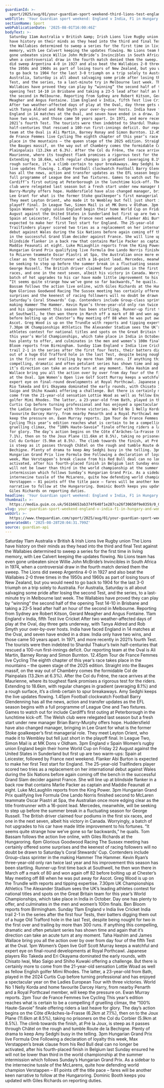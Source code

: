 ```yaml
---
guardianId: >-
  sport/2025/aug/01/your-guardian-sport-weekend-third-lions-test-england-v-india-and-womens-open
webTitle: 'Your Guardian sport weekend: England v India, F1 in Hungary and Women’s Open'
sectionName: Sport
webPublicationDate: '2025-08-01T16:00:46Z'
bodyText: >-
  Saturday 11am Australia v British &amp; Irish Lions live Rugby union The Lions
  have history on their minds as they head into the third and final Test against
  the Wallabies determined to sweep a series for the first time in living
  memory, with Lee Calvert keeping the updates flowing. No Lions team has even
  gone unbeaten since Willie John McBride’s Invincibles in South Africa in 1974,
  when a controversial draw in the fourth match denied them the sweep. The Lions
  did sweep Argentina 4-0 in 1927 and also beat the Wallabies 2-0 three times in
  the 1950s and 1960s as part of losing tours of New Zealand, but you would need
  to go back to 1904 for the last 3-0 triumph on a trip solely to Australia. For
  Australia, Saturday is all about salvaging some pride after losing the second
  Test, and the series, to a last-minute try in Melbourne last week. The
  Wallabies have proved they can play by “winning” the second half of the
  opening Test 14-10 in Brisbane and taking a 23-5 lead after half an hour of
  the second in Melbourne. Reporting from Sydney are Robert Kitson, Gerard
  Meagher and Angus Fontaine. 11am England v India, fifth Test live Cricket
  After two weather-affected days of play at the Oval, day three gets underway,
  with Tanya Aldred and Rob Smyth your over-by-over hosts. India have faced
  England in 14 matches at the Oval, and seven have ended in a draw. India only
  have two wins, and those came 50 years apart. In 1971, and more recently in
  2021’s fourth Test. The tourists were then indebted to Shardul Thakur’s twin
  half-centuries that rescued a 100-run first-innings deficit. Our reporting
  team at the Oval is Ali Martin, Barney Ronay and Simon Burnton. 12.45pm Tour
  de France Femmes live Cycling The eighth chapter of this year’s race takes
  place in the mountains – the queen stage of the 2025 edition. Straight into
  the Bauges massif, on the way out of Chambéry comes the formidable Col de
  Plainpalais (13.2km at 6.3%). After the Col du Frêne, the race arrives at the
  Maurienne, where its toughest flank promises a rigorous test for the riders.
  Extending to 18.6km, with regular changes in gradient (averaging 8.1%) and a
  rough surface, it’s a climb certain to spur breakaways. Amy Sedghi keeps the
  live updates flowing. 1.45pm Football clockwatch Football Barry Glendenning
  has all the news, action and transfer updates as the EFL season begins with a
  full programme of League One and Two fixtures. Games to watch out for include
  Cardiff’s first outing at Peterborough in the lunchtime kick-off. The Welsh
  club were relegated last season but a fresh start under new manager Brian
  Barry-Murphy offers hope. Huddersfield have also changed manager, bringing in
  Lee Grant for what is the former Stoke goalkeeper’s first managerial role.
  They meet Leyton Orient, who made it to Wembley but fell just short in the
  playoff final. In League Two, Simon Mail is at MK Dons v Oldham. 3pm England v
  Spain Women’s rugby union England begin their home World Cup on Friday 22
  August against the United States in Sunderland but first up are two warm-ups:
  Spain at Leicester, followed by France next weekend. Flanker Abi Burton is
  expected to make her first Test start for England. The 25-year-old
  Trailfinders player scored two tries as a replacement on her international
  debut against Wales during the Six Nations before again coming off the bench
  in the successful Grand Slam decider against France. She will line up at
  blindside flanker in a back row that contains Marlie Packer as captain and
  Maddie Feaunati at eight. Luke McLaughlin reports from the King Power. 3pm
  Hungarian Grand Prix qualifying live Formula One Lando Norris finished second
  to McLaren teammate Oscar Piastri at Spa, the Australian once more edging
  clear as the title frontrunner with a 16-point lead. Mercedes, meanwhile, will
  be seeking to step up before the summer break in a fluctuating season for
  George Russell. The British driver claimed four podiums in the first six
  races, and one in the next seven, albeit his victory in Canada. Worryingly, a
  batch of hot upgrades to his car have made little improvement to his fortunes.
  “It seems quite strange how we’ve gone so far backwards,” he quails. Tom
  Bassam follows the action live online, with Giles Richards at the Hungaroring.
  6pm Glorious Goodwood Racing The Sussex meeting has certainly offered some
  surprises and the keenest of racing followers will no doubt be drawn to
  Saturday’s Coral Stewards’ Cup. Contenders include Group-class sprinter in the
  making Hammer The Hammer. Kevin Ryan’s three-year-old only ran twice last year
  and his improvement this season has been startling. Runner-up first time back
  at Southwell, he then won there in March off a mark of 80 and won again off 82
  before bolting up at Chester’s May meeting off 88 when he was put away for
  Ascot. Greg Wood is up on the Trundle with reports and tipping expertise.
  7.30pm UK Championships Athletics The Alexander Stadium sees the UK’s leading
  athletes contest for national titles and spots on the Great Britain team for
  this year’s World Championships, which take place in India in October. Day one
  has plenty to offer, and culminates in the men and women’s 100m finals. Ben
  Bloom reports from Birmingham. Sunday 11am England v India live Cricket India
  trail 2-1 in the series after the first four Tests, their batters digging them
  out of a huge Old Trafford hole in the last Test, despite being nought for two
  in the first over and trailing by more than 300 runs. If anything this
  compelling, dramatic and often petulant series has shown time and again that
  it’s direction can take an acute turn at any moment. Taha Hashim and James
  Wallace bring you all the action over by over from day four of the fifth Test
  at the Oval. 1pm Women’s Open live Golf Scott Murray keeps a watchful and
  expert eye on final-round developments at Royal Porthcawl. Japanese players
  Rio Takeda and Eri Okayama dominated the early rounds, with Chisato Iwai, Mao
  Saigo and Shiho Kuwaki offering a challenge. But there is certainly more to
  come from the 21-year-old sensation Lottie Woad as well as fellow English
  golfer Mimi Rhodes. The latter, a 23-year-old from Bath, played in the 2024
  Curtis Cup before turning professional and has enjoyed a spectacular year on
  the Ladies European Tour with three victories. World No 1 Nelly Korda and home
  favourite Darcey Harry, from nearby Penarth and a Royal Porthcawl member, will
  keep the pressure on. Ewan Murray reports. 2pm Tour de France Femmes live
  Cycling This year’s edition reaches what is certain to be a compelling if
  gruelling climax, the “100% Haute-Savoie” finale offering riders a last heave
  for glory. The day’s action begins on the Côte d’Arâches-la-Frasse (6.2km at
  7.1%), then on to the Joux Plane (11.6km at 8.5%), taking no prisoners on the
  Col du Corbier (5.9km at 8.5%). The climb towards the finish, at Pré la Joux,
  is steep as it passes through Châtel on the rough and tumble Route de la
  Bechigne. Plenty of drama to keep Amy Sedghi busy in the telling. 3pm
  Hungarian Grand Prix live Formula One Following a declaration of loyalty this
  week, Max Verstappen’s break clause from his Red Bull deal can no longer be
  activated, after his fourth-placed finish in Belgium last Sunday ensured he
  will not be lower than third in the world championship at the summer
  intermission which follows Sunday’s Hungarian Grand Prix. As a sidebar to the
  internecine tussle of the McLarens, quite how defending world champion
  Verstappen – 81 points off the title pace – fares will be another keen
  narrative to follow at the Hungaroring. Dominic Booth keeps you updated with
  Giles Richards on reporting duties.
headline: 'Your Guardian sport weekend: England v India, F1 in Hungary and Women’s Open'
thumbnail: >-
  https://media.guim.co.uk/561b6653ab374f648f1e287ca26f30650f9e0359/0_0_5000_4000/500.jpg
slug: your-guardian-sport-weekend-england-v-india-f1-in-hungary-and-womens-open
webUrl: >-
  https://www.theguardian.com/sport/2025/aug/01/your-guardian-sport-weekend-third-lions-test-england-v-india-and-womens-open
generatedAt: '2025-08-28T20:04:31.799Z'
source: guardian-api
---
```

Saturday 11am Australia v British &amp; Irish Lions live Rugby union The Lions have history on their minds as they head into the third and final Test against the Wallabies determined to sweep a series for the first time in living memory, with Lee Calvert keeping the updates flowing. No Lions team has even gone unbeaten since Willie John McBride’s Invincibles in South Africa in 1974, when a controversial draw in the fourth match denied them the sweep. The Lions did sweep Argentina 4-0 in 1927 and also beat the Wallabies 2-0 three times in the 1950s and 1960s as part of losing tours of New Zealand, but you would need to go back to 1904 for the last 3-0 triumph on a trip solely to Australia. For Australia, Saturday is all about salvaging some pride after losing the second Test, and the series, to a last-minute try in Melbourne last week. The Wallabies have proved they can play by “winning” the second half of the opening Test 14-10 in Brisbane and taking a 23-5 lead after half an hour of the second in Melbourne. Reporting from Sydney are Robert Kitson, Gerard Meagher and Angus Fontaine. 11am England v India, fifth Test live Cricket After two weather-affected days of play at the Oval, day three gets underway, with Tanya Aldred and Rob Smyth your over-by-over hosts. India have faced England in 14 matches at the Oval, and seven have ended in a draw. India only have two wins, and those came 50 years apart. In 1971, and more recently in 2021’s fourth Test. The tourists were then indebted to Shardul Thakur’s twin half-centuries that rescued a 100-run first-innings deficit. Our reporting team at the Oval is Ali Martin, Barney Ronay and Simon Burnton. 12.45pm Tour de France Femmes live Cycling The eighth chapter of this year’s race takes place in the mountains – the queen stage of the 2025 edition. Straight into the Bauges massif, on the way out of Chambéry comes the formidable Col de Plainpalais (13.2km at 6.3%). After the Col du Frêne, the race arrives at the Maurienne, where its toughest flank promises a rigorous test for the riders. Extending to 18.6km, with regular changes in gradient (averaging 8.1%) and a rough surface, it’s a climb certain to spur breakaways. Amy Sedghi keeps the live updates flowing. 1.45pm Football clockwatch Football Barry Glendenning has all the news, action and transfer updates as the EFL season begins with a full programme of League One and Two fixtures. Games to watch out for include Cardiff’s first outing at Peterborough in the lunchtime kick-off. The Welsh club were relegated last season but a fresh start under new manager Brian Barry-Murphy offers hope. Huddersfield have also changed manager, bringing in Lee Grant for what is the former Stoke goalkeeper’s first managerial role. They meet Leyton Orient, who made it to Wembley but fell just short in the playoff final. In League Two, Simon Mail is at MK Dons v Oldham. 3pm England v Spain Women’s rugby union England begin their home World Cup on Friday 22 August against the United States in Sunderland but first up are two warm-ups: Spain at Leicester, followed by France next weekend. Flanker Abi Burton is expected to make her first Test start for England. The 25-year-old Trailfinders player scored two tries as a replacement on her international debut against Wales during the Six Nations before again coming off the bench in the successful Grand Slam decider against France. She will line up at blindside flanker in a back row that contains Marlie Packer as captain and Maddie Feaunati at eight. Luke McLaughlin reports from the King Power. 3pm Hungarian Grand Prix qualifying live Formula One Lando Norris finished second to McLaren teammate Oscar Piastri at Spa, the Australian once more edging clear as the title frontrunner with a 16-point lead. Mercedes, meanwhile, will be seeking to step up before the summer break in a fluctuating season for George Russell. The British driver claimed four podiums in the first six races, and one in the next seven, albeit his victory in Canada. Worryingly, a batch of hot upgrades to his car have made little improvement to his fortunes. “It seems quite strange how we’ve gone so far backwards,” he quails. Tom Bassam follows the action live online, with Giles Richards at the Hungaroring. 6pm Glorious Goodwood Racing The Sussex meeting has certainly offered some surprises and the keenest of racing followers will no doubt be drawn to Saturday’s Coral Stewards’ Cup. Contenders include Group-class sprinter in the making Hammer The Hammer. Kevin Ryan’s three-year-old only ran twice last year and his improvement this season has been startling. Runner-up first time back at Southwell, he then won there in March off a mark of 80 and won again off 82 before bolting up at Chester’s May meeting off 88 when he was put away for Ascot. Greg Wood is up on the Trundle with reports and tipping expertise. 7.30pm UK Championships Athletics The Alexander Stadium sees the UK’s leading athletes contest for national titles and spots on the Great Britain team for this year’s World Championships, which take place in India in October. Day one has plenty to offer, and culminates in the men and women’s 100m finals. Ben Bloom reports from Birmingham. Sunday 11am England v India live Cricket India trail 2-1 in the series after the first four Tests, their batters digging them out of a huge Old Trafford hole in the last Test, despite being nought for two in the first over and trailing by more than 300 runs. If anything this compelling, dramatic and often petulant series has shown time and again that it’s direction can take an acute turn at any moment. Taha Hashim and James Wallace bring you all the action over by over from day four of the fifth Test at the Oval. 1pm Women’s Open live Golf Scott Murray keeps a watchful and expert eye on final-round developments at Royal Porthcawl. Japanese players Rio Takeda and Eri Okayama dominated the early rounds, with Chisato Iwai, Mao Saigo and Shiho Kuwaki offering a challenge. But there is certainly more to come from the 21-year-old sensation Lottie Woad as well as fellow English golfer Mimi Rhodes. The latter, a 23-year-old from Bath, played in the 2024 Curtis Cup before turning professional and has enjoyed a spectacular year on the Ladies European Tour with three victories. World No 1 Nelly Korda and home favourite Darcey Harry, from nearby Penarth and a Royal Porthcawl member, will keep the pressure on. Ewan Murray reports. 2pm Tour de France Femmes live Cycling This year’s edition reaches what is certain to be a compelling if gruelling climax, the “100% Haute-Savoie” finale offering riders a last heave for glory. The day’s action begins on the Côte d’Arâches-la-Frasse (6.2km at 7.1%), then on to the Joux Plane (11.6km at 8.5%), taking no prisoners on the Col du Corbier (5.9km at 8.5%). The climb towards the finish, at Pré la Joux, is steep as it passes through Châtel on the rough and tumble Route de la Bechigne. Plenty of drama to keep Amy Sedghi busy in the telling. 3pm Hungarian Grand Prix live Formula One Following a declaration of loyalty this week, Max Verstappen’s break clause from his Red Bull deal can no longer be activated, after his fourth-placed finish in Belgium last Sunday ensured he will not be lower than third in the world championship at the summer intermission which follows Sunday’s Hungarian Grand Prix. As a sidebar to the internecine tussle of the McLarens, quite how defending world champion Verstappen – 81 points off the title pace – fares will be another keen narrative to follow at the Hungaroring. Dominic Booth keeps you updated with Giles Richards on reporting duties.
